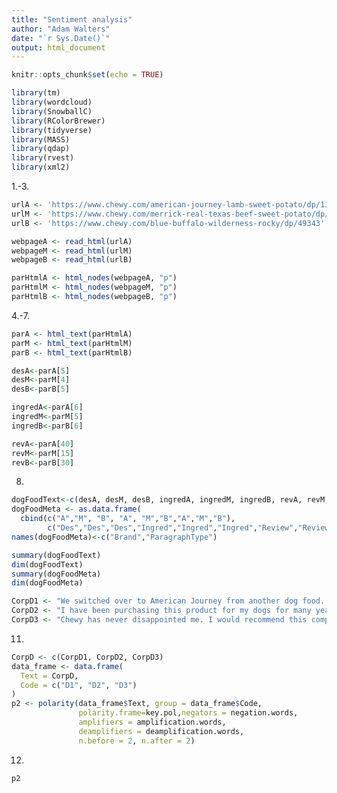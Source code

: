 ---
title: "Sentiment analysis"
author: "Adam Walters"
date: "`r Sys.Date()`"
output: html_document
---

```{r setup, include=FALSE}
knitr::opts_chunk$set(echo = TRUE)
```

```{r, warning = FALSE}
library(tm)
library(wordcloud)
library(SnowballC)
library(RColorBrewer)
library(tidyverse)
library(MASS)
library(qdap)
library(rvest)
library(xml2)
```

1.-3.
```{r}
urlA <- 'https://www.chewy.com/american-journey-lamb-sweet-potato/dp/135817' 
urlM <- 'https://www.chewy.com/merrick-real-texas-beef-sweet-potato/dp/227207'
urlB <- 'https://www.chewy.com/blue-buffalo-wilderness-rocky/dp/49343'

webpageA <- read_html(urlA)
webpageM <- read_html(urlM)
webpageB <- read_html(urlB)

parHtmlA <- html_nodes(webpageA, "p")
parHtmlM <- html_nodes(webpageM, "p")
parHtmlB <- html_nodes(webpageB, "p")

```

4.-7.
```{r}
parA <- html_text(parHtmlA)
parM <- html_text(parHtmlM)
parB <- html_text(parHtmlB)

desA<-parA[5]
desM<-parM[4]
desB<-parB[5]

ingredA<-parA[6]
ingredM<-parM[5]
ingredB<-parB[6]

revA<-parA[40]
revM<-parM[15]
revB<-parB[30]
```

8.
```{r}
dogFoodText<-c(desA, desM, desB, ingredA, ingredM, ingredB, revA, revM, revB)
dogFoodMeta <- as.data.frame(
  cbind(c("A","M", "B", "A", "M","B","A","M","B"),
        c("Des","Des","Des","Ingred","Ingred","Ingred","Review","Review","Review")))
names(dogFoodMeta)<-c("Brand","ParagraphType")

```

```{r}
summary(dogFoodText)
dim(dogFoodText)
summary(dogFoodMeta)
dim(dogFoodMeta)

```

```{r}
CorpD1 <- "We switched over to American Journey from another dog food. We have 3 dogs all three love this food. We switched because our youngest dog had very soft poop and started getting bald spots where he was itching. Since switching the dog's bowls are never full because they eat all of it. The bald spots are disappearing, and hair is growing back, and the dog's poop is perfect! So glad we switched." 
CorpD2 <- "I have been purchasing this product for my dogs for many years and they enjoy it.  My vet always comments on how healthy my dogs are and when we discuss food, he has told me that Merrick is a quality product.  I highly recommend this product.  I can also switch between the different flavors with no stomach upset.  We eat the same thing every day why should our dogs?\n\nI recently received a coupon for a free bag in exchange for this review but I have been using it for more than 5 years."
CorpD3 <- "Chewy has never disappointed me. I would recommend this company to anyone looking for a better way to provide their fury friends needs." 
```

11.
```{r}
CorpD <- c(CorpD1, CorpD2, CorpD3)
data_frame <- data.frame(
  Text = CorpD,
  Code = c("D1", "D2", "D3")
)
p2 <- polarity(data_frame$Text, group = data_frame$Code,
               polarity.frame=key.pol,negators = negation.words,
               amplifiers = amplification.words,
               deamplifiers = deamplification.words,
               n.before = 2, n.after = 2)
```

12.
```{r}
p2
```

